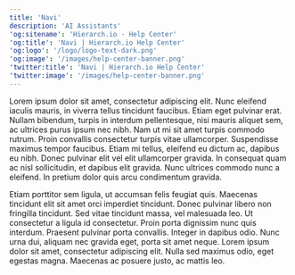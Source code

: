 ```yaml
---
title: 'Navi'
description: 'AI Assistants'
'og:sitename': 'Hierarch.io - Help Center'
'og:title': 'Navi | Hierarch.io Help Center'
'og:logo': '/logo/logo-text-dark.png'
'og:image': '/images/help-center-banner.png'
'twitter:title': 'Navi | Hierarch.io Help Center'
'twitter:image': '/images/help-center-banner.png'
---
```


Lorem ipsum dolor sit amet, consectetur adipiscing elit. Nunc eleifend iaculis mauris, in viverra tellus tincidunt faucibus. Etiam eget pulvinar erat. Nullam bibendum, turpis in interdum pellentesque, nisi mauris aliquet sem, ac ultrices purus ipsum nec nibh. Nam ut mi sit amet turpis commodo rutrum. Proin convallis consectetur turpis vitae ullamcorper. Suspendisse maximus tempor faucibus. Etiam mi tellus, eleifend eu dictum ac, dapibus eu nibh. Donec pulvinar elit vel elit ullamcorper gravida. In consequat quam ac nisl sollicitudin, et dapibus elit gravida. Nunc ultrices commodo nunc a eleifend. In pretium dolor quis arcu condimentum gravida.

Etiam porttitor sem ligula, ut accumsan felis feugiat quis. Maecenas tincidunt elit sit amet orci imperdiet tincidunt. Donec pulvinar libero non fringilla tincidunt. Sed vitae tincidunt massa, vel malesuada leo. Ut consectetur a ligula id consectetur. Proin porta dignissim nunc quis interdum. Praesent pulvinar porta convallis. Integer in dapibus odio. Nunc urna dui, aliquam nec gravida eget, porta sit amet neque. Lorem ipsum dolor sit amet, consectetur adipiscing elit. Nulla sed maximus odio, eget egestas magna. Maecenas ac posuere justo, ac mattis leo.